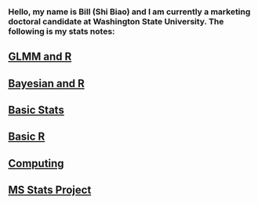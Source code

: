 
### Hello, my name is Bill (Shi Biao) and I am currently a marketing doctoral candidate at Washington State University. The following is my stats notes:

## [GLMM and R](https://williamdingpullman.github.io/glmm/)

## [Bayesian and R](https://williamdingpullman.github.io/baye/)

## [Basic Stats](https://williamdingpullman.github.io/basicstats/)

## [Basic R](https://williamdingpullman.github.io/basicr/)

## [Computing](https://williamdingpullman.github.io/computing/)

## [MS Stats Project](https://williamdingpullman.github.io/myproject/)